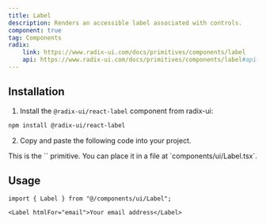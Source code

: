 ```yaml
---
title: Label
description: Renders an accessible label associated with controls.
component: true
tag: Components
radix:
    link: https://www.radix-ui.com/docs/primitives/components/label
    api: https://www.radix-ui.com/docs/primitives/components/label#api-reference
---
```


<ComponentExample
    src="src/components/examples/LabelDemo.tsx"
    extractClassname>
    <LabelDemo />
</ComponentExample>

## Installation

1. Install the `@radix-ui/react-label` component from radix-ui:

```bash
npm install @radix-ui/react-label
```

2. Copy and paste the following code into your project.

<ComponentSource src="src/components/ui/Label.tsx" />

<Alert variant="outline">
    This is the `<Label />` primitive. You can place it in a file at
    `components/ui/Label.tsx`.
</Alert>

## Usage

```tsx
import { Label } from "@/components/ui/Label";
```

```tsx
<Label htmlFor="email">Your email address</Label>
```
